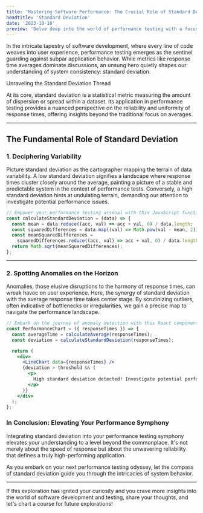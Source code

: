```yaml
---
title: 'Mastering Software Performance: The Crucial Role of Standard Deviation'
headtitle: 'Standard Deviation'
date: '2023-10-10'
preview: 'Delve deep into the world of performance testing with a focus on the often-overlooked but critical standard deviation.'
---
```


In the intricate tapestry of software development, where every line of code weaves into user experience, performance testing emerges as the sentinel guarding against subpar application behavior. While metrics like response time averages dominate discussions, an unsung hero quietly shapes our understanding of system consistency: standard deviation.

Unraveling the Standard Deviation Thread

At its core, standard deviation is a statistical metric measuring the amount of dispersion or spread within a dataset. Its application in performance testing provides a nuanced perspective on the reliability and uniformity of response times, offering insights beyond the traditional focus on averages.

---
## The Fundamental Role of Standard Deviation

### 1. **Deciphering Variability**

Picture standard deviation as the cartographer mapping the terrain of data variability. A low standard deviation signifies a landscape where response times cluster closely around the average, painting a picture of a stable and predictable system in the context of performance tests. Conversely, a high standard deviation hints at undulating terrain, demanding our attention to investigate potential performance issues.

```javascript
// Empower your performance testing arsenal with this JavaScript function for calculating standard deviation
const calculateStandardDeviation = (data) => {
  const mean = data.reduce((acc, val) => acc + val, 0) / data.length;
  const squaredDifferences = data.map((val) => Math.pow(val - mean, 2));
  const meanSquaredDifferences =
    squaredDifferences.reduce((acc, val) => acc + val, 0) / data.length;
  return Math.sqrt(meanSquaredDifferences);
};
```
---
### 2. Spotting Anomalies on the Horizon
Anomalies, those elusive disruptions to the harmony of response times, can wreak havoc on user experience. Here, the synergy of standard deviation with the average response time takes center stage. By scrutinizing outliers, often indicative of bottlenecks or irregularities, we gain a precise map to navigate the performance landscape.

```jsx
// Embark on the journey of anomaly detection with this React component
const PerformanceChart = ({ responseTimes }) => {
  const averageTime = calculateAverage(responseTimes);
  const deviation = calculateStandardDeviation(responseTimes);

  return (
    <div>
      <LineChart data={responseTimes} />
      {deviation > threshold && (
        <p>
          High standard deviation detected! Investigate potential performance issues.
        </p>
      )}
    </div>
  );
};
```
### In Conclusion: Elevating Your Performance Symphony
Integrating standard deviation into your performance testing symphony elevates your understanding to a level beyond the commonplace. It's not merely about the speed of response but about the unwavering reliability that defines a truly high-performing application.

As you embark on your next performance testing odyssey, let the compass of standard deviation guide you through the intricacies of system behavior.

---

If this exploration has ignited your curiosity and you crave more insights into the world of software development and testing, share your thoughts, and let's chart a course for future explorations!